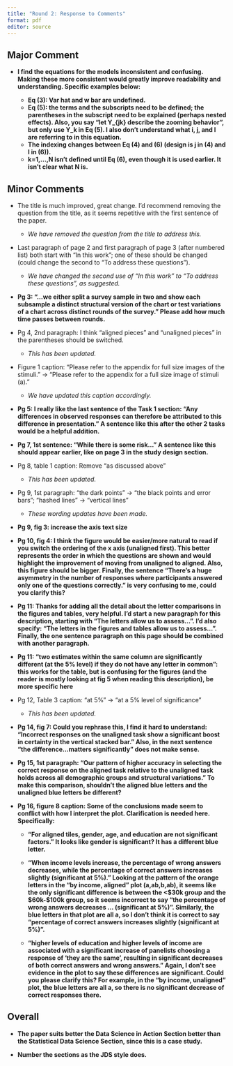 ```yaml
---
title: "Round 2: Response to Comments"
format: pdf
editor: source
---
```


## Major Comment

-   **I find the equations for the models inconsistent and confusing. Making these more consistent would greatly improve readability and understanding. Specific examples below:**

    -   **Eq (3): Var hat and w bar are undefined.**
    -   **Eq (5): the terms and the subscripts need to be defined; the parentheses in the subscript need to be explained (perhaps nested effects). Also, you say "let Y\_{jk} describe the zooming behavior", but only use Y_k in Eq (5). I also don't understand what i, j, and l are referring to in this equation.**
    -   **The indexing changes between Eq (4) and (6) (design is j in (4) and l in (6)).**
    -   **k=1,...,N isn't defined until Eq (6), even though it is used earlier. It isn't clear what N is.**

## Minor Comments

-   The title is much improved, great change. I'd recommend removing the question from the title, as it seems repetitive with the first sentence of the paper.
    -   *We have removed the question from the title to address this.*

-   Last paragraph of page 2 and first paragraph of page 3 (after numbered list) both start with "In this work"; one of these should be changed (could change the second to "To address these questions").
    -   *We have changed the second use of "In this work" to "To address these questions", as suggested.*

-   **Pg 3: "...we either split a survey sample in two and show each subsample a distinct structural version of the chart or test variations of a chart across distinct rounds of the survey." Please add how much time passes between rounds.**

-   Pg 4, 2nd paragraph: I think "aligned pieces" and "unaligned pieces" in the parentheses should be switched.
    -  *This has been updated.*

-   Figure 1 caption: "Please refer to the appendix for full size images of the stimuli." -\> "Please refer to the appendix for a full size image of stimuli (a)."
    -   *We have updated this caption accordingly.*

-   **Pg 5: I really like the last sentence of the Task 1 section: "Any differences in observed responses can therefore be attributed to this difference in presentation." A sentence like this after the other 2 tasks would be a helpful addition.**

-   **Pg 7, 1st sentence: "While there is some risk..." A sentence like this should appear earlier, like on page 3 in the study design section.**

-   Pg 8, table 1 caption: Remove "as discussed above"
    -   *This has been updated.*

-   Pg 9, 1st paragraph: "the dark points" → "the black points and error bars"; "hashed lines" → "vertical lines"
    -  *These wording updates have been made.*

-   **Pg 9, fig 3: increase the axis text size**

-   **Pg 10, fig 4: I think the figure would be easier/more natural to read if you switch the ordering of the x axis (unaligned first). This better represents the order in which the questions are shown and would highlight the improvement of moving from unaligned to aligned. Also, this figure should be bigger. Finally, the sentence "There's a huge asymmetry in the number of responses where participants answered only one of the questions correctly." is very confusing to me, could you clarify this?**

-   **Pg 11: Thanks for adding all the detail about the letter comparisons in the figures and tables, very helpful. I'd start a new paragraph for this description, starting with "The letters allow us to assess...". I'd also specify: "The letters in the figures and tables allow us to assess...". Finally, the one sentence paragraph on this page should be combined with another paragraph.**

-   **Pg 11: "two estimates within the same column are significantly different (at the 5% level) if they do not have any letter in common": this works for the table, but is confusing for the figures (and the reader is mostly looking at fig 5 when reading this description), be more specific here**

-   Pg 12, Table 3 caption: "at 5%" → "at a 5% level of significance"
    -   *This has been updated.*

-   **Pg 14, fig 7: Could you rephrase this, I find it hard to understand: "Incorrect responses on the unaligned task show a significant boost in certainty in the vertical stacked bar." Also, in the next sentence "the difference...matters significantly" does not make sense.**

-   **Pg 15, 1st paragraph: "Our pattern of higher accuracy in selecting the correct response on the aligned task relative to the unaligned task holds across all demographic groups and structural variations." To make this comparison, shouldn't the aligned blue letters and the unaligned blue letters be different?**

-   **Pg 16, figure 8 caption: Some of the conclusions made seem to conflict with how I interpret the plot. Clarification is needed here. Specifically:**

    -    **"For aligned tiles, gender, age, and education are not significant factors." It looks like gender is significant? It has a different blue letter.**

    -   **"When income levels increase, the percentage of wrong answers decreases, while the percentage of correct answers increases slightly (significant at 5%)." Looking at the pattern of the orange letters in the "by income, aligned" plot (a,ab,b,ab), it seems like the only significant difference is between the \<\$30k group and the \$60k-\$100k group, so it seems incorrect to say "the percentage of wrong answers decreases ... (significant at 5%)". Similarly, the blue letters in that plot are all a, so I don't think it is correct to say "percentage of correct answers increases slightly (significant at 5%)".**

    -   **"higher levels of education and higher levels of income are associated with a significant increase of panelists choosing a response of 'they are the same', resulting in significant decreases of both correct answers and wrong answers." Again, I don't see evidence in the plot to say these differences are significant. Could you please clarify this? For example, in the "by income, unaligned" plot, the blue letters are all a, so there is no significant decrease of correct responses there.**

## Overall

-   **The paper suits better the Data Science in Action Section better than the Statistical Data Science Section, since this is a case study.**

-   **Number the sections as the JDS style does.**
